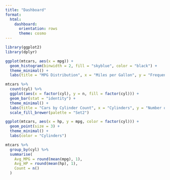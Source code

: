 ```yaml
---
title: "Dashboard"
format:
  html:
    dashboard: 
      orientation: rows
      theme: cosmo
---
```


::: panel
```r
library(ggplot2)
library(dplyr)
```
:::

::: panel
```r
ggplot(mtcars, aes(x = mpg)) +
  geom_histogram(binwidth = 2, fill = "skyblue", color = "black") +
  theme_minimal() +
  labs(title = "MPG Distribution", x = "Miles per Gallon", y = "Frequency")

```
:::

::: panel
```r
mtcars %>%
  count(cyl) %>%
  ggplot(aes(x = factor(cyl), y = n, fill = factor(cyl))) +
  geom_bar(stat = "identity") +
  theme_minimal() +
  labs(title = "Cars by Cylinder Count", x = "Cylinders", y = "Number of Cars") +
  scale_fill_brewer(palette = "Set2")
```
:::

::: panel
```r
ggplot(mtcars, aes(x = hp, y = mpg, color = factor(cyl))) + 
  geom_point(size = 3) + 
  theme_minimal() + 
  labs(color = "Cylinders")
```
:::

::: panel
```r
mtcars %>%
  group_by(cyl) %>%
  summarise(
    Avg_MPG = round(mean(mpg), 1),
    Avg_HP = round(mean(hp), 1),
    Count = n()
  )
```
:::

